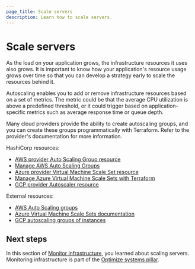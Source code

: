 ```yaml
---
page_title: Scale servers
description: Learn how to scale servers.
---
```


# Scale servers

As the load on your application grows, the infrastructure resources it uses also grows. It is important to know how your application's resource usage grows over time so that you can develop a strategy early to scale the resources behind it.

Autoscaling enables you to add or remove infrastructure resources based on a set of metrics. The metric could be that the average CPU utilization is above a predefined threshold, or it could trigger based on application-specific metrics such as average response time or queue depth.

Many cloud providers provide the ability to create autoscaling groups, and you can create these groups programmatically with Terraform. Refer to the provider's documentation for more information.

HashiCorp resources:

- [AWS provider Auto Scaling Group resource](https://registry.terraform.io/providers/hashicorp/aws/latest/docs/resources/autoscaling_group)
- [Manage AWS Auto Scaling Groups](/terraform/tutorials/aws/aws-asg) 
- [Azure provider Virtual Machine Scale Set resource](https://registry.terraform.io/providers/hashicorp/azurerm/latest/docs/resources/linux_virtual_machine_scale_set)
- [Manage Azure Virtual Machine Scale Sets with Terraform](/terraform/tutorials/azure/azure-virtual-machine-scale-sets) 
- [GCP provider Autoscaler resource](https://registry.terraform.io/providers/hashicorp/google/latest/docs/resources/compute_region_autoscaler) 

External resources:

- [AWS Auto Scaling groups](https://docs.aws.amazon.com/autoscaling/ec2/userguide/auto-scaling-groups.html) 
- [Azure Virtual Machine Scale Sets documentation](https://learn.microsoft.com/en-us/azure/virtual-machine-scale-sets/)
- [GCP autoscaling groups of instances](https://cloud.google.com/compute/docs/autoscaler) 

## Next steps

In this section of [Monitor infrastructure](/well-architected-framework/optimize-systems/monitor-infrastructure), you learned about scaling servers. Monitoring infrastructure is part of the [Optimize systems pillar](/well-architected-framework/optimize-systems).